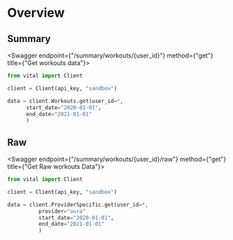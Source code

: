 
# Overview

## Summary

<Swagger endpoint={"/summary/workouts/{user_id}"} method={"get"} title={"Get workouts data"}>

```python
from vital import Client

client = Client(api_key, "sandbox")

data = client.Workouts.get(user_id=*,
      start_date="2020-01-01",
      end_date="2021-01-01"
      )
```

</Swagger>

## Raw

<Swagger endpoint={"/summary/workouts/{user_id}/raw"} method={"get"} title={"Get Raw workouts Data"}>

```python
from vital import Client

client = Client(api_key, "sandbox")

data = client.ProviderSpecific.get(user_id=*,
          provider="oura"
          start_date="2020-01-01",
          end_date="2021-01-01"
          )
```

</Swagger>
